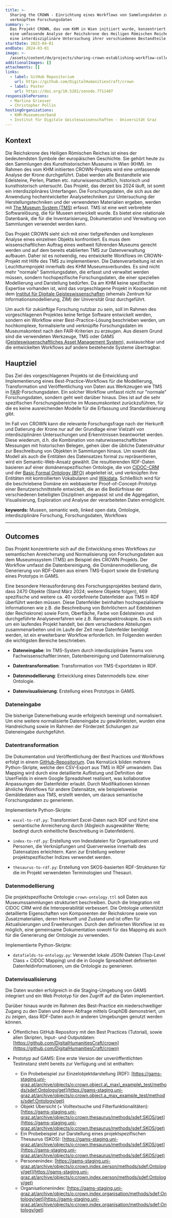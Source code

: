 ```yaml
---
title: >-
  Sharing the CROWN - Einrichtung eines Workflows von Sammlungsdaten zu
  verknüpften Forschungsdaten
summary: >-
  Das Projekt CROWN, das vom KHM in Wien initiiert wurde, konzentriert sich auf
  eine umfassende Analyse der Reichskrone des Heiligen Römischen Reiches, die
  eine interdisziplinäre Untersuchung ihrer verschiedenen Bestandteile umfasst.
startDate: 2023-04-01
endDate: 2024-03-01
image: >-
  /assets/content/de/projects/sharing-crown-establishing-workflow-collection-data-linked-research-data/image.png
additionalImages: []
attachments: []
links:
  - label: GitHub Repositorium
    url: https://github.com/DigitalHumanitiesCraft/crown
  - label: Poster
    url: https://doi.org/10.5281/zenodo.7711407
responsiblePersons:
  - Martina Griesser
  - Christopher Pollin
hostingOrganizations:
  - KHM-Museumsverband
  - Institut für Digitale Geisteswissenschaften - Universität Graz
---
```

## Kontext

Die Reichskrone des Heiligen Römischen Reiches ist eines der bedeutendsten Symbole der europäischen Geschichte. Sie gehört heute zu den Sammlungen des Kunsthistorischen Museums in Wien (KHM). Im Rahmen des vom KHM initiierten CROWN-Projekts wird eine umfassende Analyse der Krone durchgeführt. Dabei werden alle Bestandteile wie Edelsteine, Perlen, Platten etc. naturwissenschaftlich, historisch und kunsthistorisch untersucht. Das Projekt, das derzeit bis 2024 läuft, ist somit ein interdisziplinäres Unterfangen. Die Forschungsdaten, die sich aus der Anwendung hochentwickelter Analysetechniken zur Untersuchung der Herstellungstechniken und der verwendeten Materialien ergeben, werden mit [The Museum System (TMS)](https://www.gallerysystems.com/solutions/collections-management/) erfasst. TMS ist eine weit verbreitete Softwarelösung, die für Museen entwickelt wurde. Es bietet eine relationale Datenbank, die für die Inventarisierung, Dokumentation und Verwaltung von Sammlungen verwendet werden kann.

Das Projekt CROWN sieht sich mit einer tiefgreifenden und komplexen Analyse eines einzelnen Objekts konfrontiert. Es muss dem wissenschaftlichen Auftrag eines weltweit führenden Museums gerecht werden und auf dem bereits etablierten TMS zur Datenverwaltung aufbauen. Daher ist es notwendig, neu entwickelte Workflows im CROWN-Projekt mit Hilfe des TMS zu implementieren. Die Datenverarbeitung ist ein Leuchtturmprojekt innerhalb des KHM Museumsverbundes. Es sind nicht mehr "normale" Sammlungsdaten, die erfasst und verwaltet werden müssen, sondern hochspezifische Forschungsdaten, die einer speziellen Modellierung und Darstellung bedürfen. Da am KHM keine spezifische Expertise vorhanden ist, wird das vorgeschlagene Projekt in Kooperation mit dem [Institut für Digitale Geisteswissenschaften](https://digital-humanities.uni-graz.at/de/) (ehemals Zentrum für Informationsmodellierung, ZIM) der Universität Graz durchgeführt.

Um auch für zukünftige Forschung nutzbar zu sein, soll im Rahmen des vorgeschlagenen Projektes keine fertige Software entwickelt werden, sondern ein Workflow einer Best-Practice-Lösung beschrieben werden, um hochkomplexe, formalisierte und verknüpfte Forschungsdaten im Museumskontext nach den FAIR-Kriterien zu erzeugen. Aus diesem Grund sind die verwendeten Werkzeuge, TMS oder GAMS ([Geisteswissenschaftliches Asset Management System](https://gams.uni-graz.at/)), austauschbar und die entwickelten Workflows auf andere bestehende Systeme übertragbar.

## Hauptziel

Das Ziel des vorgeschlagenen Projekts ist die Entwicklung und Implementierung eines Best-Practice-Workflows für die Modellierung, Transformation und Veröffentlichung von Daten aus Werkzeugen wie TMS in [FAIR](https://www.go-fair.org/fair-principles/)-Forschungsdaten. Ein solcher Workflow umfasst nicht nur "normale" Forschungsdaten, sondern geht weit darüber hinaus. Dies ist auf die sehr spezifischen Forschungsbereiche im Museumskontext zurückzuführen, für die es keine ausreichenden Modelle für die Erfassung und Standardisierung gibt.

Im Fall von CROWN kann die relevante Forschungsfrage nach der Herkunft und Datierung der Krone nur auf der Grundlage einer Vielzahl von interdisziplinären Untersuchungen und Erkenntnissen beantwortet werden. Diese wiederum, d.h. die Kombination von naturwissenschaftlichen Messungen mit historischen Belegen, gehen über die übliche Datenstruktur zur Beschreibung von Objekten in Sammlungen hinaus. Um sowohl das Modell als auch die Entitäten des Datensatzes formal zu repräsentieren, wird ein Semantic-Web-Ansatz gewählt. Die resultierenden RDF-Daten basieren auf einer domänenspezifischen Ontologie, die von [CIDOC-CRM](https://www.cidoc-crm.org/) und der [Basic Formal Ontology (BFO)](https://basic-formal-ontology.org/) abgeleitet ist, und verknüpfen ihre Entitäten mit kontrollierten Vokabularen und [Wikidata](https://www.wikidata.org/wiki/Wikidata:Main_Page). Schließlich wird für die beschriebene Domäne ein webbasierter Proof-of-Concept-Prototyp einer Benutzerschnittstelle entwickelt, die an die Bedürfnisse der verschiedenen beteiligten Disziplinen angepasst ist und die Aggregation, Visualisierung, Exploration und Analyse der verarbeiteten Daten ermöglicht.

**keywords:** Museen, semantic web, linked open data, Ontologie, interdisziplinäre Forschung, Forschungsdaten, Workflows

---

## Outcomes

Das Projekt konzentrierte sich auf die Entwicklung eines Workflows zur semantischen Anreicherung und Normalisierung von Forschungsdaten aus dem Museumssystem (TMS) am Beispiel des CROWN Projekts. Der Workflow umfasst die Datenbereinigung, die Domänenmodellierung, die Generierung von RDF-Daten aus einem TMS-Export sowie die Erstellung eines Prototyps in GAMS.

Eine besondere Herausforderung des Forschungsprojektes bestand darin, dass 2470 Objekte (Stand März 2024; weitere Objekte folgen), 669 spezifische und weitere ca. 40 vordefinierte Datenfelder aus TMS in RDF überführt werden müssen. Diese Datenfelder beinhalten hochspezialisierte Informationen wie z.B. die Beschreibung von Bohrlöchern auf Edelsteinen (der Reichskrone) sowie Form, Oberfläche, Farbe von Edelsteinen und durchgeführte Analyseverfahren wie z.B. Ramanspektroskopie. Da es sich um ein laufendes Projekt handelt, bei dem verschiedene Abteilungen zusammenarbeiten und im Laufe der Zeit neue Datenfelder benötigt werden, ist ein erweiterbarer Workflow erforderlich. Im Folgenden werden die wichtigsten Bereiche beschrieben.

* **Dateneingabe**: Im TMS-System durch interdisziplinäre Teams von Fachwissenschaftler:innen, Datenbereinigung und Datennormalisierung.

- **Datentransformation**: Transformation von TMS-Exportdaten in RDF.

* **Datenmodellierung**: Entwicklung eines Datenmodells bzw. einer Ontologie.

- **Datenvisualisierung**: Erstellung eines Prototyps in GAMS.

### Dateneingabe

Die bisherige Datenerhebung wurde erfolgreich bereinigt und normalisiert. Um eine weitere normalisierte Dateneingabe zu gewährleisten, wurden eine Handreichung sowie im Rahmen der Förderzeit Schulungen zur Dateneingabe durchgeführt.

### Datentransformation

Die Dokumentation und Veröffentlichung der Best Practices und Workflows erfolgt in einem [GitHub-Repositorium](https://github.com/DigitalHumanitiesCraft/crown). Das Kernstück bilden mehrere Python-Skripte, welche den CSV-Export aus TMS in RDF umwandeln. Das Mapping wird durch eine detaillierte Auflistung und Definition der UserFields in einem Google Spreadsheet realisiert, was kollaborative Anpassungen der Datenfelder erlaubt. Durch Modifikationen können ähnliche Workflows für andere Datensätze, wie beispielsweise Gemäldedaten aus TMS, erstellt werden, um daraus semantische Forschungsdaten zu generieren.

Implementierte Python-Skripte:

* `excel-to-rdf.py`: Transformiert Excel-Daten nach RDF und führt eine semantische Anreicherung durch (Abgleich ausgewählter Werte; bedingt durch einheitliche Beschreibung in Datenfeldern).

- `index-to-rdf.py`: Erstellung von Indexdateien für Organisationen und Personen, die Verknüpfungen und Querverweise innerhalb des Datensatzes erleichtern. Kann zur Erstellung weiterer projektspezifischer Indizes verwendet werden.

* `thesaurus-to-rdf.py`: Erstellung von SKOS-basierten RDF-Strukturen für die im Projekt verwendeten Terminologien und Thesauri.

### Datenmodellierung

Die projektspezifische Ontologie `crown-ontology.ttl` soll Daten aus Museumssammlungen strukturiert beschreiben. Durch die Integration mit CIDOC CRM wird die Interoperabilität verbessert. Die Ontologie unterstützt detaillierte Eigenschaften von Komponenten der Reichskrone sowie von Zusatzmaterialien, deren Herkunft und Zustand und ist offen für Aktualisierungen und Erweiterungen. Durch den definierten Workflow ist es möglich, eine gemeinsame Dokumentation sowohl für das Mapping als auch für die Generierung der Ontologie zu verwenden.

Implementierte Python-Skripte:

* `datafields-to-ontology.py`: Verwendet lokale JSON-Dateien (Top-Level Class + CIDOC Mapping) und die in Google Spreadsheet definierten Datenfeldinformationen, um die Ontologie zu generieren.

### Datenvisualisierung

Die Daten wurden erfolgreich in die Staging-Umgebung von GAMS integriert und ein Web Prototyp für den Zugriff auf die Daten implementiert.

Darüber hinaus wurde im Rahmen des Best-Practice ein niederschwelliger Zugang zu den Daten und deren Abfrage mittels GraphDB demonstriert, um zu zeigen, dass RDF-Daten auch in anderen Umgebungen genutzt werden können.

* Öffentliches GitHub Repository mit den Best Practices (Tutorial), sowie allen Skripten, Input- und Outputdaten: [https://github.com/DigitalHumanitiesCraft/crown](https://github.com/DigitalHumanitiesCraft/crown)

* Prototyp auf GAMS: Eine erste Version der unveröffentlichten Testinstanz steht bereits zur Verfügung und ist enthalten:

  * Ein Probebeispiel zur Einzelobjektdarstellung (RDF): [https://gams-staging.uni-graz.at/archive/objects/o:crown.object.a\_max\_example\_test/methods/sdef:Ontology/get](https://gams-staging.uni-graz.at/archive/objects/o:crown.object.a_max_example_test/methods/sdef:Ontology/get)

  - Objekt Übersicht (+ Volltextsuche und Filterfunktionalitäten): [https://gams-staging.uni-graz.at/archive/objects/o:crown.thesaurus/methods/sdef:SKOS/get](https://gams-staging.uni-graz.at/archive/objects/o:crown.thesaurus/methods/sdef:SKOS/get)

  * Ein Probebeispiel zur Darstellung eines projektspezifischen Thesaurus (SKOS): [https://gams-staging.uni-graz.at/archive/objects/o:crown.thesaurus/methods/sdef:SKOS/get](https://gams-staging.uni-graz.at/archive/objects/o:crown.thesaurus/methods/sdef:SKOS/get)

  - Personenindex: [https://gams-staging.uni-graz.at/archive/objects/o:crown.index.person/methods/sdef:Ontology/get](https://gams-staging.uni-graz.at/archive/objects/o:crown.index.person/methods/sdef:Ontology/get)

  * Organisationenindex: [https://gams-staging.uni-graz.at/archive/objects/o:crown.index.organisation/methods/sdef:Ontology/get](https://gams-staging.uni-graz.at/archive/objects/o:crown.index.organisation/methods/sdef:Ontology/get)
